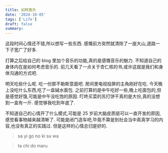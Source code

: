 ```yaml
---
title: 如释重负
date: '2024-10-05'
tags: ['Life']
draft: false
summary:
---
```


这段时间心情还不错,所以想写一些东西.
感慨前方突然就清除了一座大山,道路一下子宽广了好多.

打算之后给自己的 blog 里加个音乐的功能,真的是感慨音乐的魅力. 不知道自己的身体内在是如何考虑音乐的. 前几天看了一点关于杏仁核的书,或许这就是我们和身体沟通的方式吧.

明天吃些什么呢. 吃一份那不勒斯意面吧.
房间里电视投屏的主角刚好在吃. 今天晚上没吃什么东西,吃了一盒碱水面包. 之前打算的是中午吃好一些,晚上吃面包的,但是感觉好饿,可能是中午没吃饱的原因. 叮咚买菜的苏打饼干真的是大份,真的没想到一盒有一斤. 感觉够我吃到年底了.

不知道自己的心情开了什么模式,可能是 25 岁前大脑皮质层可以一直开发的原因, 感觉看事物越来越清晰了. 可能是闭门造车吧,毕竟不算是到社会当中真真学习的内容,也没有真正的实践过. 但是这样的心情总归是好的.

> sa yi go no ki su wa

> ta chi do maru
